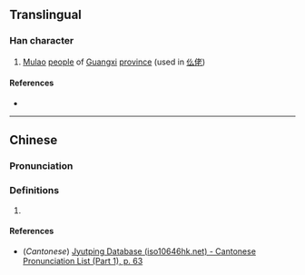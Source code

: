 {{character info}}
==Translingual==

===Han character===
{{Han char|rn=9|rad=人|as=03|sn=5|four=|canj=OHI|ids=⿰亻么}}

# [[Mulao]] [[people]] of [[Guangxi]] [[province]] (used in [[仫佬]])

====References====
* {{Han ref|kx=0094.051|hdz=10114.100|uh=4EEB|ud=20203}}

----

==Chinese==
{{zh-forms}}

===Pronunciation===
{{zh-pron
|m=mù
|c=muk6,mo1
|mc=
|oc=
|ma=
|cat=pn
}}

===Definitions===
{{zh-hanzi}}

# {{rfdef|zh}}

====References====
* (''Cantonese'') [http://www.iso10646hk.net/jp/document/download.jsp Jyutping Database (iso10646hk.net) - Cantonese Pronunciation List (Part 1), p. 63]